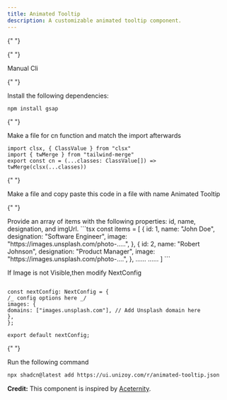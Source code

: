 ```yaml
---
title: Animated Tooltip
description: A customizable animated tooltip component.
---
```


{" "}

<ComponentPreview
  name="animated-tooltip-demo"
  className="[&_.preview>[data-orientation=vertical]]:sm:max-w-[70%]"
/>

  <Tabs defaultValue="manual">

{" "}

<TabsList>
  <TabsTrigger value="manual">Manual</TabsTrigger>
  <TabsTrigger value="cli">Cli</TabsTrigger>
</TabsList>

  <TabsContent value="manual">

  <Steps>

{" "}

<Step>Install the following dependencies:</Step>

```bash
npm install gsap
```

{" "}

<Step>Make a file for cn function and match the import afterwards</Step>

```tsx
import clsx, { ClassValue } from "clsx"
import { twMerge } from "tailwind-merge"
export const cn = (...classes: ClassValue[]) => twMerge(clsx(...classes))
```

{" "}

<Step>
  Make a file and copy paste this code in a file with name Animated Tooltip
</Step>

{" "}

<ComponentSource name="animated-tooltip" />
<Step>
  Provide an array of items with the following properties: id, name, designation, and imgUrl.
</Step>
```tsx
const items = [
    {
      id: 1,
      name: "John Doe",
      designation: "Software Engineer",
      image:
        "https://images.unsplash.com/photo-.....",
    },
    {
      id: 2,
      name: "Robert Johnson",
      designation: "Product Manager",
      image:
        "https://images.unsplash.com/photo-....",
    },
    ......
    ......
    ]
```

<Step>If Image is not Visible,then modify NextConfig</Step>
```tsx import type {NextConfig} from "next";

const nextConfig: NextConfig = {
/_ config options here _/
images: {
domains: ["images.unsplash.com"], // Add Unsplash domain here
},
};

export default nextConfig;
```
  </Steps>

  </TabsContent>

  <TabsContent value="cli">

  <Steps>

{" "}

<Step>Run the following command </Step>

```bash
npx shadcn@latest add https://ui.unizoy.com/r/animated-tooltip.json
```

  </Steps>

  </TabsContent>

  </Tabs>

<Callout className="mb-6">

**Credit:** This component is inspired by [Aceternity](https://ui.aceternity.com/components/animated-tooltip).

</Callout>